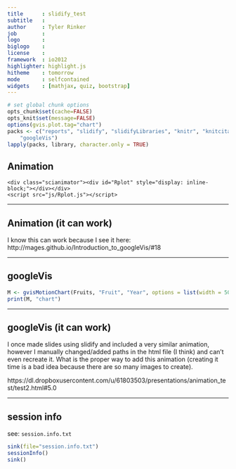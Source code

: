 ```yaml
---
title      : slidify_test
subtitle   : 
author     : Tyler Rinker
job        : 
logo       : 
biglogo    : 
license    : 
framework  : io2012
highlighter: highlight.js
hitheme    : tomorrow
mode       : selfcontained
widgets    : [mathjax, quiz, bootstrap]
---
```

```r
# set global chunk options
opts_chunk$set(cache=FALSE)
opts_knit$set(message=FALSE)
options(gvis.plot.tag="chart")
packs <- c("reports", "slidify", "slidifyLibraries", "knitr", "knitcitations", 
    "googleVis")
lapply(packs, library, character.only = TRUE)
```

## Animation

	<div class="scianimator"><div id="Rplot" style="display: inline-block;"></div></div>
	<script src="js/Rplot.js"></script>
<!-- highlight R code -->
<script type="text/javascript">
	SyntaxHighlighter.autoloader(
	  "r    js/shBrushR.js"
	);
	SyntaxHighlighter.defaults["toolbar"] = false;
	SyntaxHighlighter.all();
</script>

--- 

## Animation (it can work)

I know this can work because I see it here:
http://mages.github.io/Introduction_to_googleVis/#18


---

## googleVis

```r
M <- gvisMotionChart(Fruits, "Fruit", "Year", options = list(width = 500, height = 350))
print(M, "chart")
```

---

## googleVis (it can work)

I once made slides using slidify and included a very similar animation, however I manually changed/added paths in the html file (I think) and can't even recreate it.  What is the proper way to add this animation (creating it time is a bad idea because there are so many images to create).

https://dl.dropboxusercontent.com/u/61803503/presentations/animation_test/test2.html#5.0

--- 

## session info

see: `session.info.txt`

```r
sink(file="session.info.txt")
sessionInfo()
sink()
```